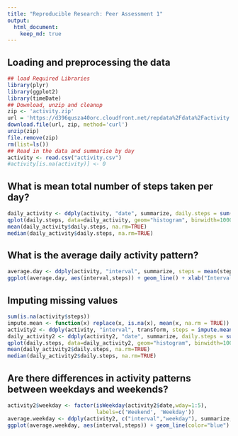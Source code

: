 ```yaml
---
title: "Reproducible Research: Peer Assessment 1"
output: 
  html_document:
    keep_md: true
---
```



## Loading and preprocessing the data

```r
## load Required Libraries 
library(plyr)
library(ggplot2)
library(timeDate)
## Download, unzip and cleanup
zip <- 'activity.zip'
url = 'https://d396qusza40orc.cloudfront.net/repdata%2Fdata%2Factivity.zip'
download.file(url, zip, method='curl')
unzip(zip)
file.remove(zip)
rm(list=ls())
## Read in the data and summarise by day
activity <- read.csv("activity.csv")
#activity[is.na(activity)] <- 0
```

## What is mean total number of steps taken per day?

```r
daily_activity <- ddply(activity, "date", summarize, daily.steps = sum(steps))
qplot(daily.steps, data=daily_activity, geom="histogram", binwidth=1000)
mean(daily_activity$daily.steps, na.rm=TRUE)
median(daily_activity$daily.steps, na.rm=TRUE)
```

## What is the average daily activity pattern?

```r
average.day <- ddply(activity, "interval", summarize, steps = mean(steps, na.rm=TRUE))
ggplot(average.day, aes(interval,steps)) + geom_line() + xlab("Interval") +ylab("Average Steps")
```

## Imputing missing values

```r
sum(is.na(activity$steps))
impute.mean <- function(x) replace(x, is.na(x), mean(x, na.rm = TRUE))
activity2 <- ddply(activity, "interval", transform, steps = impute.mean(steps))
daily_activity2 <- ddply(activity2, "date", summarize, daily.steps = sum(steps))
qplot(daily.steps, data=daily_activity2, geom="histogram", binwidth=1000)
mean(daily_activity2$daily.steps, na.rm=TRUE)
median(daily_activity2$daily.steps, na.rm=TRUE)
```

## Are there differences in activity patterns between weekdays and weekends?

```r
activity2$weekday <- factor(isWeekday(activity2$date,wday=1:5),
                            labels=c('Weekend', 'Weekday'))
average.weekday <- ddply(activity2, c("interval","weekday"), summarize, steps = mean(steps))
ggplot(average.weekday, aes(interval,steps)) + geom_line(color="blue") + xlab("Interval") +ylab("Average Steps") + facet_wrap(~weekday, nrow=2)
```